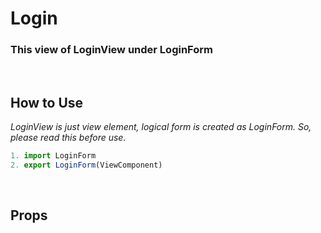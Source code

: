 
<Meta title="Form/Login" component={LoginView} />

# Login


### This view of LoginView under LoginForm
<Preview>
  <Story name="Login">
    <LoginView
      onSubmit={action("eventSubmitted")}
      onSucces="function"
      onError="function"
      errorMessage="object"
    />
  </Story>
</Preview>

<br />

## How to Use
_LoginView is just view element, logical form is created as LoginForm. So, please read this before use._


```js
1. import LoginForm
2. export LoginForm(ViewComponent)
```

<br />

## Props
<Props of={LoginView} />
